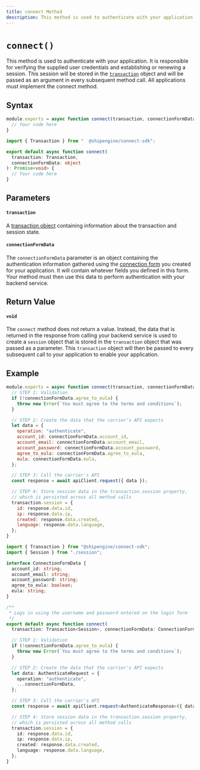 ```yaml
---
title: connect Method
description: This method is used to authenticate with your application.
---
```



`connect()`
===========================
This method is used to authenticate with your application. It is responsible for verifying the supplied user credentials and establishing or
  renewing a session. This session will be stored in the [`transaction`](./../transaction.mdx) object and will be passed as an argument in every subsequent method call.
  All applications must implement the connect method.


Syntax
-----------------------------------------------
```javascript
module.exports = async function connect(transaction, connectionFormData) {
  // Your code here
}
```

```typescript
import { Transaction } from "  @shipengine/connect-sdk";

export default async function connect(
  transaction: Transaction,
  connectionFormData: object
): Promise<void> {
  // Your code here
}
```



Parameters
-----------------------------------------------

#### `transaction`
A [transaction object](../transaction.mdx) containing information about the transaction and session state.

#### `connectionFormData`
The `connectionFormData` parameter is an object containing the authentication information gathered using the [connection form](../forms.mdx) you created for your application.
 It will contain whatever fields you defined in this form. Your method must then use this data to perform authentication with your backend service.




Return Value
-----------------------------------------------
#### `void`
The `connect` method does not return a value. Instead, the data that is returned in the response from calling your backend
service is used to create a `session` object that is stored in the `transaction` object that was passed as a parameter. This
`transaction` object will then be passed to every subsequent call to your application to enable your application.




Example
-----------------------------------------------
```javascript
module.exports = async function connect(transaction, connectionFormData) {
  // STEP 1: Validation
  if (!connectionFormData.agree_to_eula) {
    throw new Error(`You must agree to the terms and conditions`);
  }

  // STEP 2: Create the data that the carrier's API expects
  let data = {
    operation: "authenticate",
    account_id: connectionFormData.account_id,
    account_email: connectionFormData.account_email,
    account_password: connectionFormData.account_password,
    agree_to_eula: connectionFormData.agree_to_eula,
    eula: connectionFormData.eula,
  };

  // STEP 3: Call the carrier's API
  const response = await apiClient.request({ data });

  // STEP 4: Store session data in the transaction.session property,
  // which is persisted across all method calls
  transaction.session = {
    id: response.data.id,
    ip: response.data.ip,
    created: response.data.created,
    language: response.data.language,
  };
}
```

```typescript
import { Transaction } from "@shipengine/connect-sdk";
import { Session } from "./session";

interface ConnectionFormData {
  account_id: string;
  account_email: string;
  account_password: string;
  agree_to_eula: boolean;
  eula: string;
}

/**
 * Logs in using the username and password entered on the login form
 */
export default async function connect(
  transaction: Transaction<Session>, connectionFormData: ConnectionFormData): Promise<void> {

  // STEP 1: Validation
  if (!connectionFormData.agree_to_eula) {
    throw new Error(`You must agree to the terms and conditions`);
  }

  // STEP 2: Create the data that the carrier's API expects
  let data: AuthenticateRequest = {
    operation: "authenticate",
    ...connectionFormData,
  };

  // STEP 3: Call the carrier's API
  const response = await apiClient.request<AuthenticateResponse>({ data });

  // STEP 4: Store session data in the transaction.session property,
  // which is persisted across all method calls
  transaction.session = {
    id: response.data.id,
    ip: response.data.ip,
    created: response.data.created,
    language: response.data.language,
  };
}
```
